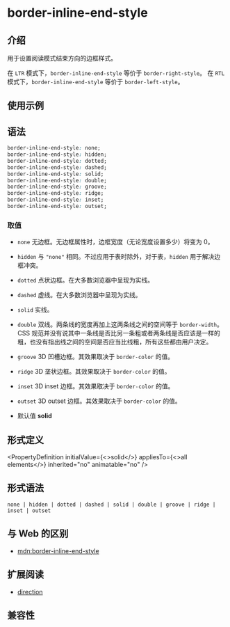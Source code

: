 # border-inline-end-style

## 介绍

用于设置阅读模式结束方向的边框样式。

在 `LTR` 模式下，`border-inline-end-style` 等价于 `border-right-style`。
在 `RTL` 模式下，`border-inline-end-style` 等价于 `border-left-style`。

## 使用示例


<Go
  example="css-api"
  defaultFile="src/border-inline-end-style/App.tsx"
  img="https://lf-lynx.tiktok-cdns.com/obj/lynx-artifacts-oss-sg/lynx-website/assets/doc/css/border-inline-style.jpg"
  defaultEntryFile="dist/border-inline-end-style.lynx.bundle"
  entry="src/border-inline-end-style"
/>

## 语法

```css
border-inline-end-style: none;
border-inline-end-style: hidden;
border-inline-end-style: dotted;
border-inline-end-style: dashed;
border-inline-end-style: solid;
border-inline-end-style: double;
border-inline-end-style: groove;
border-inline-end-style: ridge;
border-inline-end-style: inset;
border-inline-end-style: outset;
```

### 取值

- `none`
  无边框。无边框属性时，边框宽度（无论宽度设置多少）将变为 0。

- `hidden`
  与 `"none"` 相同。不过应用于表时除外，对于表，`hidden` 用于解决边框冲突。

- `dotted`
  点状边框。在大多数浏览器中呈现为实线。

- `dashed`
  虚线。在大多数浏览器中呈现为实线。

- `solid`
  实线。

- `double`
  双线。两条线的宽度再加上这两条线之间的空间等于 `border-width`。CSS 规范并没有说其中一条线是否比另一条粗或者两条线是否应该是一样的粗，也没有指出线之间的空间是否应当比线粗，所有这些都由用户决定。

- `groove`
  3D 凹槽边框。其效果取决于 `border-color` 的值。

- `ridge`
  3D 垄状边框。其效果取决于 `border-color` 的值。

- `inset`
  3D inset 边框。其效果取决于 `border-color` 的值。

- `outset`
  3D outset 边框。其效果取决于 `border-color` 的值。

- 默认值
  **solid**

## 形式定义


<PropertyDefinition
  initialValue={<>solid</>}
  appliesTo={<>all elements</>}
  inherited="no"
  animatable="no"
/>

## 形式语法

```
none | hidden | dotted | dashed | solid | double | groove | ridge | inset | outset
```

## 与 Web 的区别

- [mdn:border-inline-end-style](https://developer.mozilla.org/en-US/docs/Web/CSS/border-inline-end-style)

## 扩展阅读

- [direction](/api/css/properties/direction)

## 兼容性


<LegacyCompatTable metadata="css/properties/border-inline-end-style" />
